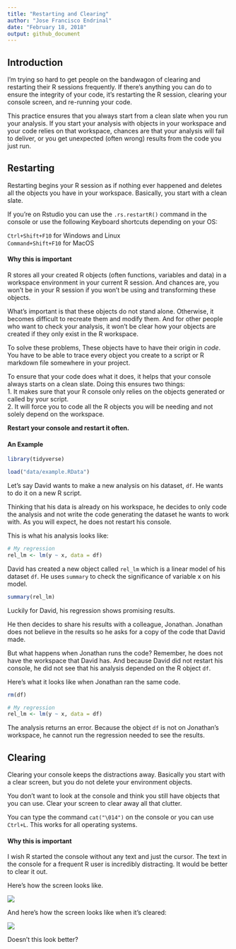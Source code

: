 ```yaml
---
title: "Restarting and Clearing"
author: "Jose Francisco Endrinal"
date: "February 18, 2018"
output: github_document
---
```


## Introduction

I'm trying so hard to get people on the bandwagon of clearing and restarting their R sessions frequently. If there's anything you can do to ensure the integrity of your code, it's restarting the R session, clearing your console screen, and re-running your code.  

This practice ensures that you always start from a clean slate when you run your analysis. If you start your analysis with objects in your workspace and your code relies on that workspace, chances are that your analysis will fail to deliver, or you get unexpected (often wrong) results from the code you just run.  

## Restarting

Restarting begins your R session as if nothing ever happened and deletes all the objects you have in your workspace. Basically, you start with a clean slate.    

If you're on Rstudio you can use the `.rs.restartR()` command in the console or use the following Keyboard shortcuts depending on your OS:  

`Ctrl+Shift+F10` for Windows and Linux  
`Command+Shift+F10` for MacOS

#### Why this is important

R stores all your created R objects (often functions, variables and data) in a workspace environment in your current R session. And chances are, you won't be in your R session if you won't be using and transforming these objects.  

What's important is that these objects do not stand alone. Otherwise, it becomes difficult to recreate them and modify them. And for other people who want to check your analysis, it won't be clear how your objects are created if they only exist in the R workspace. 

To solve these problems, These objects have to have their origin in *code*. You have to be able to trace every object you create to a script or R markdown file somewhere in your project.  

To ensure that your code does what it does, it helps that your console always starts on a clean slate. Doing this ensures two things:  
1. It makes sure that your R console only relies on the objects generated or called by your script.  
2. It will force you to code all the R objects you will be needing and not solely depend on the workspace.

**Restart your console and restart it often.** 

#### An Example

```r
library(tidyverse)

load("data/example.RData")
```

Let's say David wants to make a new analysis on his dataset, `df`. He wants to do it on a new R script.  

Thinking that his data is already on his workspace, he decides to only code the analysis and not write the code generating the dataset he wants to work with. As you will expect, he does not restart his console.  

This is what his analysis looks like:  
```r
# My regression
rel_lm <- lm(y ~ x, data = df)
```

David has created a new object called `rel_lm` which is a linear model of his dataset `df`. He uses `summary` to check the significance of variable x on his model.  

```r
summary(rel_lm)
```

Luckily for David, his regression shows promising results.  

He then decides to share his results with a colleague, Jonathan. Jonathan does not believe in the results so he asks for a copy of the code that David made.  

But what happens when Jonathan runs the code? Remember, he does not have the workspace that David has. And because David did not restart his console, he did not see that his analysis depended on the R object `df`. 

Here's what it looks like when Jonathan ran the same code. 

```r
rm(df)
```

```r
# My regression
rel_lm <- lm(y ~ x, data = df)
```
The analysis returns an error. Because the object `df` is not on Jonathan's workspace, he cannot run the regression needed to see the results. 

## Clearing

Clearing your console keeps the distractions away. Basically you start with a clear screen, but you do not delete your environment objects. 

You don't want to look at the console and think you still have objects that you can use. Clear your screen to clear away all that clutter. 

You can type the command `cat("\014")` on the console or you can use `Ctrl+L`. This works for all operating systems.  

#### Why this is important

I wish R started the console without any text and just the cursor. The text in the console for a frequent R user is incredibly distracting. It would be better to clear it out.  

Here's how the screen looks like.  

![](img/console.png)  

And here's how the screen looks like when it's cleared:  

![](img/console2.png)  

Doesn't this look better?  